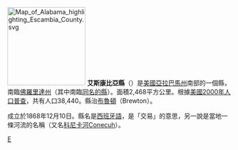 {{Otheruses|艾斯康比亞縣|subject=美國亞拉巴馬州的一個縣|other=同名的縣}}
[[File:Map_of_Alabama_highlighting_Escambia_County.svg|175px]]
'''艾斯康比亞縣'''（{{lang-en|Escambia County}}）是[[美國|美國]][[亞拉巴馬州|亞拉巴馬州]]南部的一個縣，南臨[[佛羅里達州|佛羅里達州]]（其中南臨[[艾斯康比亞縣_(佛羅里達州)|同名的縣]]）。面積2,468平方公里。根據[[美國2000年人口普查|美國2000年人口普查]]，共有人口38,440。縣治[[布鲁顿_(阿拉巴马州)|布魯頓]]（Brewton）。

成立於1868年12月10日。縣名是[[西班牙語|西班牙語]]，是「交易」的意思，另一說是當地一條河流的名稱（又名[[科尼卡河|科尼卡河]]Conecuh）。

{{艾斯康比亞縣 (阿拉巴馬州)}}
{{Alabama}}
{{Alabama-stub}}

[[Category:亞拉巴馬州行政區劃|E]]